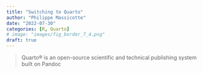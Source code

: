 ```yaml
---
title: "Switching to Quarto"
author: "Philippe Massicotte"
date: "2022-07-30"
categories: [R, Quarto]
# image: "images/fig_border_7_4.png"
draft: true
---
```


> Quarto® is an open-source scientific and technical publishing system built on Pandoc
